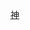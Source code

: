 {{高速公路
|模板名稱= 首都高速神奈川1號橫羽線
|模板闊度=
|名稱=[[File:Shuto Urban Expwy Sign K1.svg|24px]][[首都高速道路]][[首都高速神奈川1號橫羽線|神奈川1號橫羽線]]
|公路類別=
|代表色=#007d18
|背景顏色=
|字體大小=
|交流道列表=(150)[[羽田出入口]]（連接[[首都高速1號羽田線|1號羽田線]]） - (151,152A)[[大師出入口]]/[[大師系統交流道]]（連接[[首都高速神奈川6號川崎線|K6號川崎線]]）/[[大師停车区]]/[[大師TB]] - (153)[[濱川崎出入口]] - (152)[[淺田出入口]] - (155)[[汐入出入口]] - [[生麥系統交流道]]（連接[[首都高速神奈川5號大黑線|K5號大黑線]]、''[[橫濱環狀北線]]''（建設中）） - (154)[[生麥出入口]] - (157)[[守屋町出口]] - (159,160)[[子安出入口]] - (161,162)[[東神奈川出入口]] - [[金港系統交流道]]（連接[[首都高速神奈川2號三澤線|K2號三澤線]]） - (164)[[橫濱站東口出入口]] - (165,166)[[港未來出入口]] - (167,168)[[橫濱公園出入口]] - [[石川町系統交流道]]（連接[[首都高速神奈川3號狩場線|K3號狩場線]]）
}}
<noinclude>
[[Category:首都高速道路模板|神]]
</noinclude>